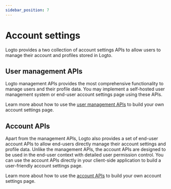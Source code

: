 ```yaml
---
sidebar_position: 7
---
```


# Account settings

Logto provides a two collection of account settings APIs to allow users to manage their account and profiles stored in Logto.

## User management APIs

Logto management APIs provides the most comprehensive functionality to manage users and their profile data. You may implement a self-hosted user management system or end-user account settings page using these APIs.

Learn more about how to use the [user management APIs](by-management-api) to build your own account settings page.

## Account APIs

Apart from the management APIs, Logto also provides a set of end-user account APIs to allow end-users directly manage their account settings and profile data. Unlike the management APIs, the account APIs are designed to be used in the end-user context with detailed user permission control. You can use the account APIs directly in your client-side application to build a user-friendly account settings page.

Learn more about how to use the [account APIs](by-account-api) to build your own account settings page.
